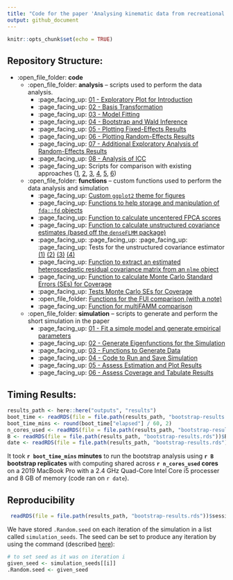 ```yaml
---
title: "Code for the paper 'Analysing kinematic data from recreational runners using functional data analysis'"
output: github_document
---
```


```r
knitr::opts_chunk$set(echo = TRUE)
```


## Repository Structure:

* :open_file_folder: **code**
  * :open_file_folder: **analysis** -- scripts used to perform the data analysis.
    * :page_facing_up: [01 - Exploratory Plot for Introduction](code/analysis/BFMM-paper-basis-transformation.R)
    * :page_facing_up: [02 - Basis Transformation](code/analysis/BFMM-paper-basis-transformation.R)
    * :page_facing_up: [03 - Model Fitting](code/analysis/BFMM-paper-modelling.R)
    * :page_facing_up: [04 - Bootstrap and Wald Inference](code/analysis/BFMM-paper-bootstrap.R)
    * :page_facing_up: [05 - Plotting Fixed-Effects Results](code/analysis/BFMM-paper-fixef-results.R)
    * :page_facing_up: [06 - Plotting Random-Effects Results](code/analysis/BFMM-paper-covariance-results.R)
    * :page_facing_up: [07 - Additional Exploratory Analysis of Random-Effects Results](code/analysis/BFMM-paper-covariance-extra.R)
    * :page_facing_up: [08 - Analysis of ICC](code/analysis/BFMM-icc-analysis.R)
    * :page_facing_up: Scripts for comparison with existing approaches ([1](code/analysis/BFMM-multifamm-comparison.R), [2](code/analysis/BFMM-multifamm-comparison-figures.R), [3](code/analysis/BFMM-multifamm-comparison-boot-02.R), [4](code/analysis/BFMM-multifamm-comparison-boot-figures-02.R), [5](code/analysis/BFMM-fui-comparison.R), [6](code/analysis/BFMM-fui-comparison-figure.R))
  * :open_file_folder: **functions** -- custom functions used to perform the data analysis and simulation
    * :page_facing_up: [Custom `ggplot2` theme for figures](code/functions/theme_gunning.R)
    * :page_facing_up: [Functions to help storage and manipulation of `fda::fd` objects](code/functions/functions-helper-smoothing.R)
    * :page_facing_up: [Function to calculate uncentered FPCA scores](code/functions/function-project-mean-onto-fpcs.R)
    * :page_facing_up: [Function to calculate unstructured covariance estimates (based off the `denseFLMM` package)](code/functions/functions-unstructured-covariance.R)
    * :page_facing_up: :page_facing_up: :page_facing_up: :page_facing_up: Tests for the unstructured covariance estimator [(1)](code/functions/cov_unstruct_test-01.R) [(2)](code/functions/cov_unstruct_test-02.R) [(3)](code/functions/cov_unstruct_test-03.R) [(4)](code/functions/cov_unstruct_test-04.R)
    * :page_facing_up: [Function to extract an estimated heteroscedastic residual covariance matrix from an `nlme` object](code/functions/function-get-residual-covariance-matrix.R)
    * :page_facing_up: [Function to calculate Monte Carlo Standard Errors (SEs) for Coverage](code/functions/binomial_se.R)
    * :page_facing_up: [Tests Monte Carlo SEs for Coverage](code/functions/binomial_se_tests.R)
    * :open_file_folder: [Functions for the FUI comparison (with a note)](code/functions/FUI-functions/)
    * :page_facing_up: [Function for multiFAMM comparison](code/functions/rough_fit_mfamm_model.R)
  * :open_file_folder: **simulation** -- scripts to generate and perform the short simulation in the paper
     *  :page_facing_up: [01 - Fit a simple model and generate empirical parameters](code/simulation/BFMM-paper-get-simulation-parameters.R)
     * :page_facing_up: [02 - Generate Eigenfunctions for the Simulation](code/simulation/BFMM-paper-generate-efuns-simulation.R)
     * :page_facing_up: [03 - Functions to Generate Data](code/simulation/BFMM-paper-generate-simulated-data.R)
     * :page_facing_up: [04 - Code to Run and Save Simulation](code/simulation/BFMM-paper-tidied-simulation.R)
     * :page_facing_up: [05 - Assess Estimation and Plot Results](code/simulation/BFMM-paper-simulation-result-plot.R)
     * :page_facing_up: [06 - Assess Coverage and Tabulate Results](code/simulation/BFMM-paper-simulation-coverage-tables.R)

## Timing Results:

```r
results_path <- here::here("outputs", "results")
boot_time <- readRDS(file = file.path(results_path, "bootstrap-results.rds"))$boot_time
boot_time_mins <- round(boot_time["elapsed"] / 60, 2)
n_cores_used <- readRDS(file = file.path(results_path, "bootstrap-results.rds"))$n_cores_used
B <- readRDS(file = file.path(results_path, "bootstrap-results.rds"))$B
date <- readRDS(file = file.path(results_path, "bootstrap-results.rds"))$date
```

It took **`r boot_time_mins` minutes** to run the bootstrap analysis using **`r B` bootstrap replicates** with computing shared across **`r n_cores_used` cores** on a 2019 MacBook Pro with a 2.4 GHz Quad-Core Intel Core i5 processer and 8 GB of memory (code ran on `r date`).

## Reproducibility

```r
 readRDS(file = file.path(results_path, "bootstrap-results.rds"))$sessionInfo
```

We have stored `.Random.seed` on each iteration of the simulation in a list called `simulation_seeds`. The seed can be set to produce any iteration by using the command (described [here](https://stackoverflow.com/questions/19614314/can-i-get-seed-somehow)):

```r
# to set seed as it was on iteration i
given_seed <- simulation_seeds[[i]]
.Random.seed <- given_seed
```




